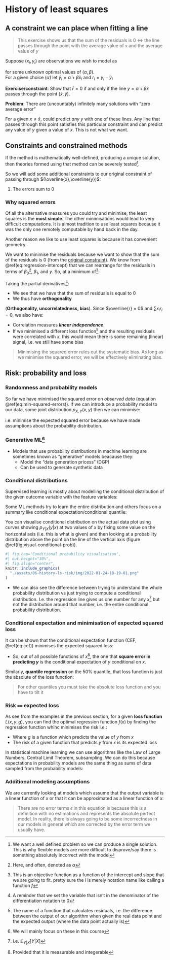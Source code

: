 # History of least squares

## A constraint we can place when fitting a line {#og-constraint}

> This exercise shows us that the sum of the residuals is 0 $\iff$ the line
> passes through the point with the average value of `x` and the average value
> of $y$

Suppose $(x_i, y_i)$ are observations we wish to model as

\begin{align*}
y_{i} = \alpha + \beta x_{i} + \epsilon_{i}
\end{align*}

for some unknown optimal values of $(\alpha,\beta)$.  
For a given choice $(\hat{\alpha})$ let $\hat{y}_{i} = \hat{\alpha} +
\hat{\beta}x_{i}$ and $r_{i} = y_{i}  -  \hat{y}_{i}$

**Exercise/constraint**: Show that $\bar r = 0$ if and only if the line $y =
\hat \alpha + \hat \beta x$ passes through the point $(\bar x, \bar y)$.

**Problem**: There are (uncountably) infinitely many solutions with "zero
average error"

For a given $x \neq \bar x$, could predict *any* $y$ with one of these lines.
Any line that passes through this point satisfies this particular constraint
and can predict any value of $y$ given a value of $x$. This is not what we
want.

## Constraints and constrained methods

If the method is mathematically well-defined, producing a unique solution, then
theories formed using that method can be severely tested^[We want a well
defined problem so we can produce a single solution. This is why flexible
models are more difficult to disprove/say there is something absolutely
incorrect with the model].

So we will add some additional constraints to our original constraint of
passing through $(\overline{x},\overline{y})$:

1. The errors sum to 0

### Why squared errors

Of all the alternative measures you could try and minimise, the least squares
is the **most simple**. The other minimisations would lead to very difficult
computations. It is almost tradition to use least squares because it was the
only one remotely computable by hand back in the day.

Another reason we like to use least squares is because it has convenient
geometry.

We want to minimise the residuals because we want to show that the sum of the
residuals is 0 (from the [original constraint](#og-constraint)). We know from
\@ref(eq:regression-intercept) that we can rearrange for the residuals in terms
of $\beta_{0}$^[Here, and often, denoted as $\alpha$], $\beta_{1}$, and $y$.
So, at a minimum of^[This is an objective function as a function of the
intercept and slope that we are going to fit. pretty sure the $l$ is merely
notation name like calling a function $f$]:

\begin{align}
  \ell (\hat{\alpha}, \hat{\beta}) = \sum_i (y_i - \hat{\alpha} - \hat{\beta}
  x_i)^2 (\#eq:min-squared-errors)
\end{align}

Taking the partial derivatives^[A reminder that we set the variable that isn't
in the denominator of the differentiation notation to 0]:

\begin{align*}
  0&= \frac{\partial \ell}{\partial \alpha} = 2 \sum_i r_i\\
  0&= \frac{\partial\ell}{\partial\beta} = 2 \sum_i x_i r_i
\end{align*}

- We see that we have that the sum of residuals is equal to 0
- We thus have **orthogonality**

(**Orthogonality, uncorrelatedness, bias**). Since $\overline{r} = 0$ and $\sum
x_{i}r_{i} = 0$, we also have:

\begin{align*}
  \text{cor}(x,y) = 0
\end{align*}

- Correlation measures ***linear independence***. 
- If we minimised a different loss function^[The name of a function that
  calculates residuals, i.e. the difference between the output of our algorithm
  when given the real data point and the expected output (where the data point
  actually is)] and the resulting residuals were correlated with $x$, this
  would mean there is some remaining (linear) signal, i.e. we still have some
  bias

> Minimising the squared error rules out the systematic bias. As long as we
> minimise the squared error, we will be effectively eliminating bias.

## Risk: probability and loss

### Randomness and probability models

So far we have minimised the squared error on *observed data* (equation
\@ref(eq:min-squared-errors)). If we can introduce a probability model to our
data, some joint distribution $p_{X,Y}(x,y)$ then we can minimise:

\begin{equation}
  \min \mathbb{E}[(Y - \alpha - \beta X)^{2}] (\#eq:ese)
\end{equation}

i.e. minimise the expected squared error because we have made assumptions about
the probability distribution.

### Generative ML^[We will mainly focus on these in this course]

- Models that use probability distributions in machine learning are sometimes
  known as "generative" models beacause they:
  - Model the "data generation pricess" (DGP)
  - Can be used to generate synthetic data

### Conditional distributions

Supervised learning is mostly about modelling the conditional distribution of
the given outcome variable with the feature variables:

\begin{align*}
  p_{Y|X}(y|x) =  p_{X,Y}(x,y) / p_{X}(x)
\end{align*}

Some ML methods try to learn the entire distribution and others focus on a
summary like conditional expectation/conditional quantile:

\begin{align}
  &\text{ conditional expectation } = \mathbb{E}_{Y|X}[Y|X] (\#eq:cef)\\
  &\text{ conditional quantile } = Q_{Y|X}(\pi) \notag
\end{align}

You can visualise conditional distribution on the actual data plot using curves
showing $p_{Y|X}(y|x)$ at two values of $x$ by fixing some value on the
horizontal axis (i.e. this is what is given) and then looking at a probability
distribution above the point on the line of the vertical axis (figure
\@ref(fig:visual-conditional-prob)).

```r
#| fig.cap='Conditional probability visualisation',
#| out.height="30%",
#| fig.align="center",
knitr::include_graphics(
  "./assets/06-history-ls-risk/img/2022-01-24-18-19-01.png"
)
```

- We can also see the difference between trying to understand the whole
  probability distribution vs just trying to compute a conditional
  distribution. I.e. the regression line gives us one number for any $x$^[i.e.
  $\mathbb{E}_{Y|X}[Y|X]$] but not the distribution around that number, i.e.
  the entire conditional probability distribution.

### Conditional expectation and minimisation of expected squared loss

It can be shown that the conditional expectation function (CEF, \@ref(eq:cef))
minimises the expected squared loss:

\begin{align*}
  f(x) = \text{arg}\underset{g}\min \mathbb{E}_{X,Y}\{ [ Y - g(X) ]^2 \}
\end{align*}

- So, out of all possible functions of $x$^[Provided that it is measurable and
  integerable], the one that **square error in predicting $y$** is the
  conditional expectation of $y$ conditional on $x$.

Similarly, **quantile regression** on the 50% quantile, that loss function is
just the absolute of the loss function:

\begin{align*}
  Q_{Y|X}(0.5) = \arg \min_g \mathbb E_{X,Y} [ |Y - g(X)| ]
\end{align*}

> For other quantiles you must take the absolute loss function and you have to
> tilt it

### Risk `==` expected loss

As see from the examples in the previous section, for a given **loss function**
$L(x,y,g)$, you can find the optimal regression function $f(x)$ by finding the
regression function whihc minimises the risk i.e.:

\begin{align*}
  R(g) = \mathbb{E}_{X,Y}[L(X,Y,g)]\\
  f(x) = \text{ arg }\underset{g}\min R(g)
\end{align*}

- Where $g$ is a function which predicts the value of $y$ from $x$
- The risk of a given function that predicts $y$ from $x$ is its expected loss

In statistical machine learning we can use algorithms like the Law of Large
Numbers, Central Limit Theorem, subsampling. We can do this because
expectations in probability models are the same thing as sums of data sampled
from the probability models:

\begin{align*}
  \mathbb E \longleftrightarrow \dfrac{1}{n}\sum
\end{align*}

### Additional modeling assumptions

We are currently looking at models which assume that the output variable is a
linear function of $x$ or that it can be approximated as a linear function of
$x$:

\begin{align*}
  f(x) := \mathbb E_{Y|X}(Y|X) = \beta_0 + \beta_1 X_1 + \cdots + \beta_p X_p
\end{align*}

> There are no error terms $\epsilon$ in this equation is because this is a
> definition with no estimations and represents the absolute perfect model. In
> reality, there is always going to be some incorrectness in our models in
> general which are corrected by the error term we usually have.
